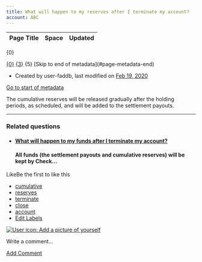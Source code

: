 ```yaml
---
title: What will happen to my reserves after I terminate my account?
account: ABC
---
```


<table class="aui"> <thead> <tr class="header"> <th class="search-result-title">Page Title</th> <th class="search-result-space">Space</th> <th class="search-result-date">Updated</th> </tr> </thead> </table> <p class="search-result-count">{0}</p> <tr class="search-result"> <td class="search-result-title"><a href="{1}" class="content-type-{2}"><span>{0}</span></a></td> <td class="search-result-space"><a class="space" href="/display/{4}/" title="{3}">{3}</a></td> <td class="search-result-date"><span class="date" title="{6}">{5}</span></td> </tr> [Skip to end of metadata](#page-metadata-end)

*   Created by user-faddb, last modified on [Feb 19, 2020](/pages/diffpagesbyversion.action?pageId=721214&selectedPageVersions=2&selectedPageVersions=3 "Show changes")

[Go to start of metadata](#page-metadata-start)

The cumulative reserves will be released gradually after the holding periods, as scheduled, and will be added to the settlement payouts.

* * *

### Related questions

*   #### [What will happen to my funds after I terminate my account?](/pages/viewpage.action?pageId=721212)
    
    #### All funds (the settlement payouts and cumulative reserves) will be kept by Check...
    

LikeBe the first to like this

*   [cumulative](/label/FAQ/cumulative)
*   [reserves](/label/FAQ/reserves)
*   [terminate](/label/FAQ/terminate)
*   [close](/label/FAQ/close)
*   [account](/label/FAQ/account)
*   [Edit Labels](# "Edit Labels (Type 'l')")

[![User icon: Add a picture of yourself](/s/en_GB/7901/abf7b35644d5a5d1d7e4b0969a83e8eb2b569fb5/_/images/icons/profilepics/add_profile_pic.svg)](/users/profile/editmyprofilepicture.action)

Write a comment…

[Add Comment](/pages/viewpage.action?pageId=721214&showComments=true&showCommentArea=true#addcomment)